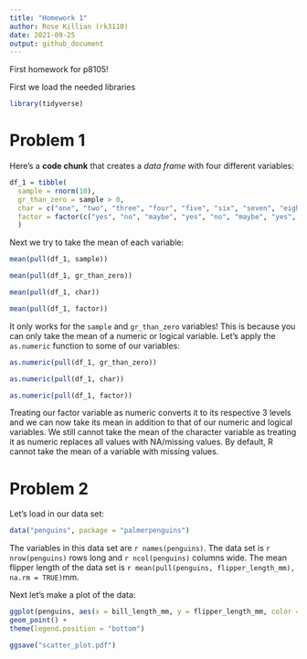 ```yaml
---
title: "Homework 1"
author: Rose Killian (rk3110)
date: 2021-09-25
output: github_document
---
```


First homework for p8105! 


First we load the needed libraries
```r
library(tidyverse)
```


# Problem 1

Here's a **code chunk** that creates a _data frame_ with four different variables:

```r
df_1 = tibble(
  sample = rnorm(10),
  gr_than_zero = sample > 0,
  char = c("one", "two", "three", "four", "five", "six", "seven", "eight", "nine", "ten"),
  factor = factor(c("yes", "no", "maybe", "yes", "no", "maybe", "yes", "no", "maybe", "yes"))
  )
```

Next we try to take the mean of each variable:

```r
mean(pull(df_1, sample))

mean(pull(df_1, gr_than_zero))

mean(pull(df_1, char))

mean(pull(df_1, factor))
```

It only works for the `sample` and `gr_than_zero` variables! This is because you can only take the mean of a numeric or logical variable. Let's apply the `as.numeric` function to some of our variables:

```r
as.numeric(pull(df_1, gr_than_zero))

as.numeric(pull(df_1, char))

as.numeric(pull(df_1, factor))
```

Treating our factor variable as numeric converts it to its respective 3 levels and we can now take its mean in addition to that of our numeric and logical variables. We still cannot take the mean of the character variable as treating it as numeric replaces all values with NA/missing values. By default, R cannot take the mean of a variable with missing values.


# Problem 2

Let's load in our data set:

```r
data("penguins", package = "palmerpenguins")
```

The variables in this data set are `r names(penguins)`. The data set is `r nrow(penguins)` rows long and `r ncol(penguins)` columns wide. The mean flipper length of the data set is `r mean(pull(penguins, flipper_length_mm), na.rm = TRUE)`mm.

Next let's make a plot of the data:

```r
ggplot(penguins, aes(x = bill_length_mm, y = flipper_length_mm, color = species)) +
geom_point() +
theme(legend.position = "bottom")

ggsave("scatter_plot.pdf")
```

